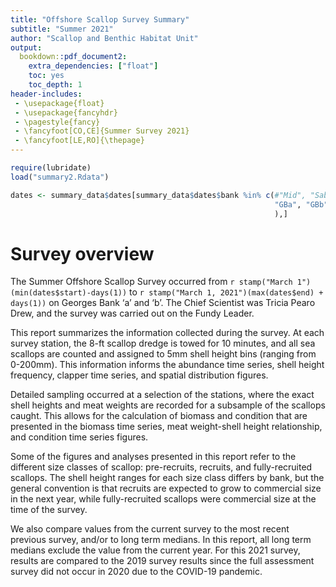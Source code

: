 ```yaml
--- 
title: "Offshore Scallop Survey Summary"
subtitle: "Summer 2021"
author: "Scallop and Benthic Habitat Unit"
output: 
  bookdown::pdf_document2:
    extra_dependencies: ["float"]
    toc: yes
    toc_depth: 1
header-includes:
 - \usepackage{float}
 - \usepackage{fancyhdr}
 - \pagestyle{fancy}
 - \fancyfoot[CO,CE]{Summer Survey 2021}
 - \fancyfoot[LE,RO]{\thepage}
---
```


```r
require(lubridate)
load("summary2.Rdata")

dates <- summary_data$dates[summary_data$dates$bank %in% c(#"Mid", "Sab", "Ger", "BBn", "BBs", "GB",
                                                           "GBa", "GBb"
                                                           ),]
```

 
\newpage


# Survey overview

The Summer Offshore Scallop Survey occurred from `r stamp("March 1")(min(dates$start)-days(1))` to `r stamp("March 1, 2021")(max(dates$end) + days(1))` on Georges Bank 'a' and 'b'. The Chief Scientist was Tricia Pearo Drew, and the survey was carried out on the Fundy Leader.

This report summarizes the information collected during the survey. At each survey station, the 8-ft scallop dredge is towed for 10 minutes, and all sea scallops are counted and assigned to 5mm shell height bins (ranging from 0-200mm). This information informs the abundance time series, shell height frequency, clapper time series, and spatial distribution figures. 

Detailed sampling occurred at a selection of the stations, where the exact shell heights and meat weights are recorded for a subsample of the scallops caught. This allows for the calculation of biomass and condition that are presented in the biomass time series, meat weight-shell height relationship, and condition time series figures. 

Some of the figures and analyses presented in this report refer to the different size classes of scallop: pre-recruits, recruits, and fully-recruited scallops. The shell height ranges for each size class differs by bank, but the general convention is that recruits are expected to grow to commercial size in the next year, while fully-recruited scallops were commercial size at the time of the survey. 

We also compare values from the current survey to the most recent previous survey, and/or to long term medians. In this report, all long term medians exclude the value from the current year. For this 2021 survey, results are compared to the 2019 survey results since the full assessment survey did not occur in 2020 due to the COVID-19 pandemic.

